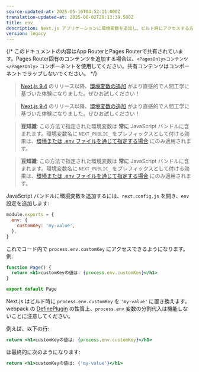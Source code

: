 ```yaml
---
source-updated-at: 2025-05-16T04:52:11.000Z
translation-updated-at: 2025-06-02T20:13:39.580Z
title: env
description: Next.js アプリケーションに環境変数を追加し、ビルド時にアクセスする方法を学びましょう。
version: legacy
---
```


{/* このドキュメントの内容はApp RouterとPages Routerで共有されています。Pages Router固有のコンテンツを追加する場合は、`<PagesOnly>コンテンツ</PagesOnly>` コンポーネントを使用してください。共有コンテンツはコンポーネントでラップしないでください。 */}

<AppOnly>

> [Next.js 9.4](https://nextjs.org/blog/next-9-4) のリリース以降、[環境変数の追加](/docs/app/guides/environment-variables) がより直感的で人間工学に基づいた体験になりました。ぜひお試しください！

</AppOnly>

<PagesOnly>

> [Next.js 9.4](https://nextjs.org/blog/next-9-4) のリリース以降、[環境変数の追加](/docs/pages/guides/environment-variables) がより直感的で人間工学に基づいた体験になりました。ぜひお試しください！

</PagesOnly>

<AppOnly>

> **豆知識**: この方法で指定された環境変数は **常に** JavaScript バンドルに含まれます。環境変数名に `NEXT_PUBLIC_` をプレフィックスとして付ける効果は、[環境または .env ファイルを通じて指定する場合](/docs/app/guides/environment-variables) にのみ適用されます。

</AppOnly>

<PagesOnly>

> **豆知識**: この方法で指定された環境変数は **常に** JavaScript バンドルに含まれます。環境変数名に `NEXT_PUBLIC_` をプレフィックスとして付ける効果は、[環境または .env ファイルを通じて指定する場合](/docs/pages/guides/environment-variables) にのみ適用されます。

</PagesOnly>

JavaScript バンドルに環境変数を追加するには、`next.config.js` を開き、`env` 設定を追加します:

```js filename="next.config.js"
module.exports = {
  env: {
    customKey: 'my-value',
  },
}
```

これでコード内で `process.env.customKey` にアクセスできるようになります。例:

```jsx
function Page() {
  return <h1>customKeyの値は: {process.env.customKey}</h1>
}

export default Page
```

Next.js はビルド時に `process.env.customKey` を `'my-value'` に置き換えます。webpack の [DefinePlugin](https://webpack.js.org/plugins/define-plugin/) の性質上、`process.env` 変数の分割代入は機能しないことに注意してください。

例えば、以下の行:

```jsx
return <h1>customKeyの値は: {process.env.customKey}</h1>
```

は最終的に次のようになります:

```jsx
return <h1>customKeyの値は: {'my-value'}</h1>
```